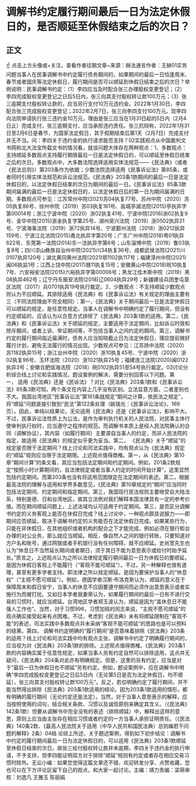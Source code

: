 # 调解书约定履行期间最后一日为法定休假日的，是否顺延至休假结束之后的次日？
## 正文
☝ 点击上方头像或+关注，查看作者往期文章~来源：赫法通言作者：王赫01实务问题当事人在民事调解书中约定履行债务期间的，如果期间的最后一日恰逢周末、春节或者国庆等法定休假日，履行期间是否可以顺延到休假日结束之后的次日？举例说明：民事调解书约定：（1）李四应当及时配合张三办理股权变更登记；（2）李四完成股权变更登记之日后5日内，张三向其支付股权转让款100万元；（3）张三逾期支付股权转让款的，应当另行支付10万元违约金。2022年1月30日，李四配合张三完成股权变更登记；2022年2月7日，张三向李四支付100万元。现李四向法院申请执行张三违约金10万元，理由是张三应当在1月31日起的5日内（2月4日止）完成支付，张三逾期支付，应当承担违约责任。张三抗辩称，2022年1月31日至2月6日是春节，为国家法定假日，其于假期结束后第1天（2月7日）完成支付并无不当。问：李四关于违约金的执行请求能否支持？02实践观点从中国裁判文书网和北大法宝所载文书的情况看，就该问题大体存在两种观点：1、多数观点：支持顺延多数观点支持履行期限最后一日是法定休假日的，可以顺延至休假日结束之后的次日。多数观点中，大多数法院选择适用实体法规范——《民法典》（或者《民法总则》）第203条作为依据；少数法院选择适用《民事诉讼法》第85条，或者同时引用实体法规范和诉讼法规范。《民法典》203条1款期间的最后一日是法定休假日的，以法定休假日结束的次日为期间的最后一日。《民事诉讼法》85条3款期间届满的最后一日是法定休假日的，以法定休假日后的第一日为期间届满的日期。多数观点可参见：江苏常州中院(2021)苏04执复77号、苏州中院（2020）苏05执复86号、徐州中院（2019）苏03执复161号、盐城亭湖法院(2015)亭执异字第00014号；浙江宁波中院（2020）浙02执复41号、宁波中院(2016)浙02执复9号、金华中院(2015)浙金执复字第25号、湖州吴兴法院（2019）浙0502执异21号、宁波海事法院（2019）浙72执异14号、宁波鄞州法院（2018）浙0212执异159号、宁波江北法院(2015)甬北执异字第20号；广东广州中院(2018)粤01执异622号、东莞第一法院(2014)东一法执异字第6号；山东淄博中院（2019）鲁03执复8号；四川凉山彝族自治州中院(2021)川34执复36号、成都武侯法院(2021)川0107执异120号；湖北黄冈黄州法院(2021)鄂1102执117号；福建漳州中院(2021)闽06执监1号；江西上饶中院(2017)赣11执复15号；安徽黄山中院(2018)皖10执复7号、六安裕安法院(2015)六裕执异字第00006号；黑龙江佳木斯中院（2019）黑08执异462号；辽宁丹东振安法院(2018)辽0604执异29号；新疆建设兵团奎屯垦区法院（2017）兵0701执异19号执行裁定。2、少数观点：不支持顺延少数观点则认为不应顺延。其排除适用《民法典》和《民事诉讼法》有关规定的理由主要有三（不同法院理由不完全相同）：第一，《民法典》关于期间最后一日是法定休假日可以顺延的规定，是任意性规定。当事人在调解书中明确约定了履行期间，但没有约定顺延的，应该认为以合意方式排除了《民法典》203条1款的适用。第二，《民法典》和《民事诉讼法》关于顺延的规定，主要适用于法定期间，比如诉讼时效和除斥期间，或者上诉、举证期间等，不包括当事人之间约定的期间。第三，调解书约定的履行期间临近届满时，债务人应当知晓截止日为法定休假日，理应提前做好履行计划，避免无法履行的情况出现。少数观点可参见：江苏扬中法院（2020）苏1182执异15号；浙江台州中院（2020）浙10执复45号、宁波中院（2020）浙02执复96号、玉环法院（2020）浙1021执异25号；福建连江法院(2020)闽0122执异3号；安徽合肥瑶海法院（2018）皖0102执异51至54号执行裁定。03讨论分析综合线上讨论和实践情况，题设案例的解决，需要分别回答以下问题。第一， 适用《民法典》还是《民诉法》？对比《民法典》203条1款和《民事诉讼法》85条3款可知，两个条文在内容上几乎没有区别。立法旨意方面，二者差别也不大。我国台湾地区“民事诉讼法”第161条就规定“期间之计算，依民法之规定”，将“顺延”问题直接引致到“民法”第122条处理（姚瑞光：《民事诉讼法论》，169页）。因此，单纯以结果论，无论适用《民法典》还是《民事诉讼法》，影响不大。不过，民事诉讼法性质上为公法，是作为审判执行机关的人民法院，对民事主体行使审判执行权时，应当遵守之程序的规范。而调解书本质上是经人民法院确认的合同（调解协议），其内容（如履行期间）主要源自当事人的约定，而非人民法院的指定，故适用《民法典》的规定似乎更为妥当。第二， 《民法典》关于“顺延”的规定是否限于法定期间？线上讨论和司法实践中，均有观点认为《民法典》规定的“顺延”规则应当限于法定期限。上述观点值得商榷。第一，从《民法典》第10章“期间计算”的条文看，其应当包括法定期间和约定期间。例如，201条2款规定“按照小时计算期间的，自法律规定或者当事人约定的时间开始计算”，这里显然包括约定期间。而第203条也没有将适用范围限定在法定期间的表述。第二，根据最高法院的理解与适用和学界多数意见，《民法典》第10章规定的“期间”应当同时包括法定期间、约定期间和指定期间。第三，我国现行民法规则主要继受自大陆法系，特别是德、日和台湾地区，故其立法例对我们解释本国法律具有一定的参考价值。而在期间顺延问题上，上述法域均认可适用于约定期间。第三，是否区分调解书约定的义务客观上能否在休假日完成？线上讨论中，一种观点颇具说服力——即期间应否顺延，取决于调解书约定的义务能否在法定休假日完成。如果某些行为，只能在非休假日，在其他组织或者机构的配合之下才能完成，例如必须在银行柜台办理的对公业务，那么就应当顺延。相反，像自然人之间的银行转账，只要知道对方户名和账号，通过网银或者手机银行没有任何障碍，就不应顺延。史尚宽先生也认为“休息日不当然延长期间或者期日，须于其日不能为意思表示或给付时始予延长。”质言之，上述观点认为之所以法律规定履行期间最后一日为休假日的要顺延，是因为休假日客观上不能履行（“客观不能可顺延”）。不过，另一种解释也很有道理，甚至有更多学者支持。即法律之所以规定顺延，是因为要保护当事人的“休息权”（“主观不愿可顺延”）。例如，德国学者汉斯·布洛克斯认为，顺延的意义在于保障周末和假日安宁，当事人的休息不应因要遵守期间而必须作出意思表示或者实施行为而被打扰。又如日本学者我妻荣认为，如果履行期间的最后一日有不进行交易的习惯时，就应当顺延。台湾地区学者郑玉波认为，顺延是因为“盖休息日不能强人工作也”。当然，对于习惯996，习惯加班的同志来说，“主观不愿可顺延”的观点确实接受起来有点困难。不过，考虑到《民法典》未有将顺延限制在“客观不能”的表述，司法实践中多数观点并未采纳“客观不能可顺延”的思路也是可以预料的结果。第四， 调解书约定明确的“履行期间”是否意味着排除《民法典》203条的适用？线上讨论和司法实践中均有观点主张，调解书中约定了明确履行期间的，应当视为对《民法典》203条1款的排除。上述观点值得商榷。《民法典》203条1款的内容确实属于任意性规定，如果当事人另有约定自然可以排除适用，这点并无疑问，《民法典》204条对此亦有明确规定。但是，这里的另有约定，应当是对于“最后一日为休假日也不顺延”另有约定。例如，题设案例中，应在调解书中明确“李四完成股权变更登记之日后5日内（无论第5日是否为法定休假日，均不顺延），张三向其支付股权转让款100万元”。反之，若仅明确约定了履行期间，并不能当然得出排除《民法典》203条1款适用的结论。因为203条1款适用的情形，都有明确的履行期间（无论约定还是法定）。当然，对于当事人意思表示的解释，应当按照使用的词句，结合相关条款、习惯以及诚信原则来确定其含义。（《民法典》142条1款）但要从调解书中完全没有的表述（排除顺延）中，解释出这样的意思，原则上应当由主张存在相应习惯或者约定的一方当事人承担证明责任。（《民法典》140条2款、《最高人民法院关于适用〈中华人民共和国民法典〉总则编若干问题的解释》2条）04结 论综上所述，关于题述案例，得到如下初步结论：调解书中约定的履行期间最后一日为法定休假日的，可以适用《民法典》203条1款顺延至休假日结束的次日。故张三给付股权转让款并未逾期，李四关于违约金的执行申请，不予支持，但李四能证明双方对于排除“顺延”规则有约定或者存在相应交易习惯时除外。无讼小编：如果您觉得这篇文章还不错，欢迎转发分享、点赞收藏，您也可以在下方评论区留下自己的观点，和大家一起讨论。主编：靖力责编：梁萌审核：刘逸凡 王雅玉 陈丽娟